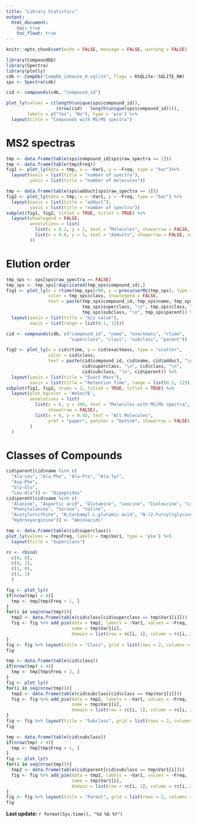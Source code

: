 ```yaml
---
title: "Library Statistics"
output: 
  html_document:
    toc: true
    toc_float: true
---
```


```r
knitr::opts_chunk$set(echo = FALSE, message = FALSE, warning = FALSE)
```

```r
library(CompoundDb)
library(Spectra)
library(plotly)
cdb <- CompDb("CompDb_inhouse_0.sqlite", flags = RSQLite::SQLITE_RW)
sps <- Spectra(cdb)

cid <- compounds(cdb, "compound_id")

plot_ly(values = c(length(unique(sps$compound_id)), 
                   (nrow(cid) - length(unique(sps$compound_id)))), 
        labels = c("Yes", "No"), type = 'pie') %>%
  layout(title = "Compounds with MS/MS spectra")
```


# MS2 spectras

```r
tmp <- data.frame(table(sps$compound_id[sps$raw_spectra == 1]))
tmp <- data.frame(table(tmp$Freq))
fig1 <- plot_ly(data = tmp, x = ~Var1, y = ~Freq, type = "bar")%>% 
  layout(xaxis = list(title = "number of spectra"),
         yaxis = list(title = "number of molecules"))

tmp <- data.frame(table(sps$adduct[sps$raw_spectra == 1]))
fig2 <- plot_ly(data = tmp, x = ~Var1, y = ~Freq, type = "bar") %>% 
  layout(xaxis = list(title = "adduct"),
         yaxis = list(title = "number of spectra"))
subplot(fig1, fig2, titleX = TRUE, titleY = TRUE) %>%
  layout(showlegend = FALSE, 
         annotations = list(
           list(x = 0.2, y = 1, text = "Molecules", showarrow = FALSE, xref='paper', yref='paper'),
           list(x = 0.8, y = 1, text = "Adducts", showarrow = FALSE, xref='paper', yref='paper')
         ))
```


# Elution order

```r
tmp_sps <- sps[sps$raw_spectra == FALSE]
tmp_sps <- tmp_sps[!duplicated(tmp_sps$compound_id),]
fig1 <- plot_ly(x = rtime(tmp_sps)/60, y = precursorMz(tmp_sps), type = "scatter", 
                color = tmp_sps$class, showlegend = FALSE, 
                text = paste(tmp_sps$compound_id, tmp_sps$name, tmp_sps$adduct, "\n", 
                             tmp_sps$superclass, "\n", tmp_sps$class, "\n",
                             tmp_sps$subclass, "\n", tmp_sps$parent)) %>% 
  layout(yaxis = list(title = "m/z value"), 
         xaxis = list(range = list(0.1, 12)))

cid <- compounds(cdb, c("compound_id", "name", "exactmass", "rtime", 
                        "superclass", "class", "subclass", "parent"))

fig2 <- plot_ly(x = cid$rtime, y = cid$exactmass, type = "scatter", 
                color = cid$class, 
                text = paste(cid$compound_id, cid$name, cid$adduct, "\n", 
                             cid$superclass, "\n", cid$class, "\n",
                             cid$subclass, "\n", cid$parent)) %>% 
  layout(yaxis = list(title = "Exact Mass"), 
         xaxis = list(title = "Retention Time", range = list(0.1, 12)))
subplot(fig1, fig2, nrows = 2, titleX = TRUE, titleY = TRUE) %>%
  layout(plot_bgcolor = '#e5ecf6', 
         annotations = list(
           list(x = 6, y = 300, text = "Molecules with MS/MS spectra", 
                showarrow = FALSE),
           list(x = 6, y = 0.45, text = "All Molecules", 
                yref = "paper", yanchor = "bottom", showarrow = FALSE)
         )
  )
```


# Classes of Compounds

```r
cid$parent[cid$name %in% c(
  "Ala-Leu", "Ala-Phe", "Ala-Pro", "Ala-Tyr", 
  "Asp-Phe",
  "Gly-Glu",
  "Leu-Ala")] <- "Dipeptides"
cid$parent[cid$name %in% c(
  "Alanine", "Aspartic acid", "Glutamine", "Leucine", "Isoleucine", "Lysine",
  "Phenylalanine", "Serine", "Valine", 
  "Acetylornithine", "N-Carbamyl-L-glutamic acid", "N-(2-Furoyl)glycine",
  "Hydroxyarginine")] <- "Aminoacids"

tmp <- data.frame(table(cid$superclass))
plot_ly(values = tmp$Freq, labels = tmp$Var1, type = 'pie') %>%
  layout(title = "Superclass")

rc <- rbind(
  c(0, 0),
  c(0, 1),
  c(1, 0),
  c(1, 1)
  )

fig <- plot_ly()
if(nrow(tmp) > 4){
  tmp <- tmp[tmp$Freq > 1, ]
}
for(i in seq(nrow(tmp))){
  tmp2 <- data.frame(table(cid$class[cid$superclass == tmp$Var1[i]]))
  fig <- fig %>% add_pie(data = tmp2, labels = ~Var1, values = ~Freq,
                         name = tmp$Var1[i], 
                         domain = list(row = rc[i, 1], column = rc[i, 2]))
}
fig <- fig %>% layout(title = "Class", grid = list(rows = 2, columns = 2))
fig

tmp <- data.frame(table(cid$class))
if(nrow(tmp) > 4){
  tmp <- tmp[tmp$Freq > 2, ]
}
fig <- plot_ly()
for(i in seq(nrow(tmp))){
  tmp2 <- data.frame(table(cid$subclass[cid$class == tmp$Var1[i]]))
  fig <- fig %>% add_pie(data = tmp2, labels = ~Var1, values = ~Freq,
                         name = tmp$Var1[i], 
                         domain = list(row = rc[i, 1], column = rc[i, 2]))
}
fig <- fig %>% layout(title = "Subclass", grid = list(rows = 2, columns = 2))
fig

tmp <- data.frame(table(cid$subclass))
if(nrow(tmp) > 4){
  tmp <- tmp[tmp$Freq > 1, ]
}
fig <- plot_ly()
for(i in seq(nrow(tmp))){
  tmp2 <- data.frame(table(cid$parent[cid$subclass == tmp$Var1[i]]))
  fig <- fig %>% add_pie(data = tmp2, labels = ~Var1, values = ~Freq,
                         name = tmp$Var1[i], 
                         domain = list(row = rc[i, 1], column = rc[i, 2]))
}
fig <- fig %>% layout(title = "Parent", grid = list(rows = 2, columns = 2))
fig
```

**Last update:** `r format(Sys.time(), "%d %b %Y")`